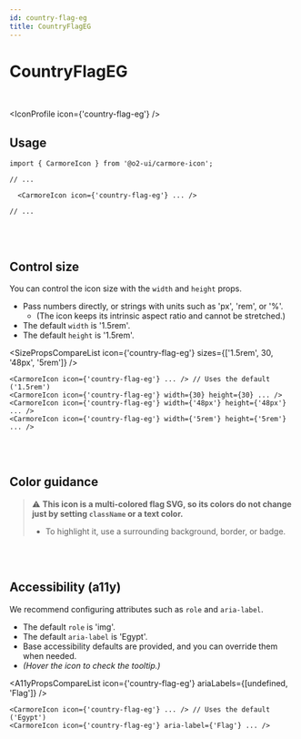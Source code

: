 ```yaml
---
id: country-flag-eg
title: CountryFlagEG
---
```




# CountryFlagEG

<br />

<IconProfile icon={'country-flag-eg'} />

## Usage

```tsx
import { CarmoreIcon } from '@o2-ui/carmore-icon';

// ...

  <CarmoreIcon icon={'country-flag-eg'} ... />

// ...
```

<br />
<br />

## Control size

You can control the icon size with the `width` and `height` props.

- Pass numbers directly, or strings with units such as 'px', 'rem', or '%'.
  - (The icon keeps its intrinsic aspect ratio and cannot be stretched.)
- The default `width` is '1.5rem'.
- The default `height` is '1.5rem'.

<SizePropsCompareList icon={'country-flag-eg'} sizes={['1.5rem', 30, '48px', '5rem']} />

```tsx
<CarmoreIcon icon={'country-flag-eg'} ... /> // Uses the default ('1.5rem')
<CarmoreIcon icon={'country-flag-eg'} width={30} height={30} ... />
<CarmoreIcon icon={'country-flag-eg'} width={'48px'} height={'48px'} ... />
<CarmoreIcon icon={'country-flag-eg'} width={'5rem'} height={'5rem'} ... />
```

<br />
<br />

## Color guidance

> ⚠️ <b>This icon is a multi-colored flag SVG, so its colors do not change just by setting `className` or a text color.</b>
>
> - To highlight it, use a surrounding background, border, or badge.

<br />
<br />

## Accessibility (a11y)

We recommend configuring attributes such as `role` and `aria-label`.

- The default `role` is 'img'.
- The default `aria-label` is 'Egypt'.
- Base accessibility defaults are provided, and you can override them when needed.
- _(Hover the icon to check the tooltip.)_

<A11yPropsCompareList icon={'country-flag-eg'} ariaLabels={[undefined, 'Flag']} />

```tsx
<CarmoreIcon icon={'country-flag-eg'} ... /> // Uses the default ('Egypt')
<CarmoreIcon icon={'country-flag-eg'} aria-label={'Flag'} ... />
```
